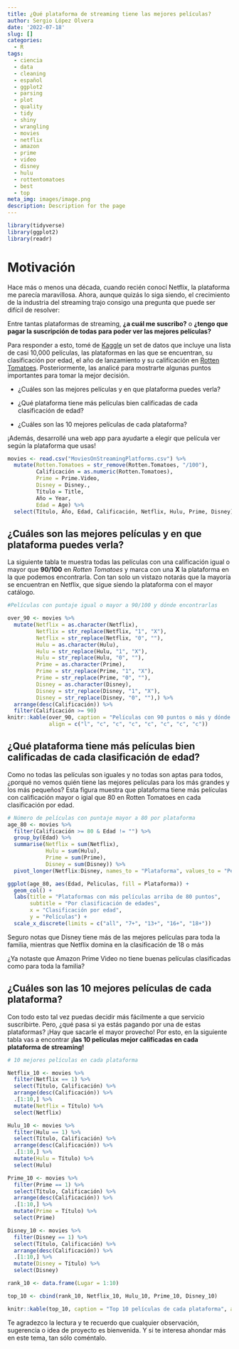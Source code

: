 ```yaml
---
title: ¿Qué plataforma de streaming tiene las mejores películas?
author: Sergio López Olvera
date: '2022-07-18'
slug: []
categories:
  - R
tags:
  - ciencia
  - data
  - cleaning
  - español
  - ggplot2
  - parsing
  - plot
  - quality
  - tidy
  - shiny
  - wrangling
  - movies
  - netflix
  - amazon
  - prime
  - video
  - disney
  - hulu
  - rottentomatoes
  - best
  - top
meta_img: images/image.png
description: Description for the page
---
```


```r
library(tidyverse)
library(ggplot2)
library(readr)

```
# Motivación

Hace más o menos una década, cuando recién conocí Netflix, la plataforma me parecía maravillosa. Ahora, aunque quizás lo siga siendo, el crecimiento de la industria del streaming trajo consigo una pregunta que puede ser difícil de resolver:

Entre tantas plataformas de streaming, **¿a cuál me suscribo?** o **¿tengo que pagar la suscripción de todas para poder ver las mejores películas?**

Para responder a esto, tomé de [Kaggle](https://www.kaggle.com/datasets/ruchi798/movies-on-netflix-prime-video-hulu-and-disney) un set de datos que incluye una lista de casi 10,000 películas, las plataformas en las que se encuentran, su clasificación por edad, el año de lanzamiento y su calificación en [Rotten Tomatoes](https://www.rottentomatoes.com/). Posteriormente, las analicé para mostrarte algunas puntos importantes para tomar la mejor decisión.

+ ¿Cuáles son las mejores películas y en que plataforma puedes verla?

+ ¿Qué plataforma tiene más películas bien calificadas de cada clasificación de edad?

+ ¿Cuáles son las 10 mejores películas de cada plataforma?

¡Además, desarrollé una web app para ayudarte a elegir que película ver según la plataforma que usas!

```r
movies <- read.csv("MoviesOnStreamingPlatforms.csv") %>%
  mutate(Rotten.Tomatoes = str_remove(Rotten.Tomatoes, "/100"),
         Calificación = as.numeric(Rotten.Tomatoes),
         Prime = Prime.Video,
         Disney = Disney.,
         Título = Title,
         Año = Year,
         Edad = Age) %>%
  select(Título, Año, Edad, Calificación, Netflix, Hulu, Prime, Disney)

```

## ¿Cuáles son las mejores películas y en que plataforma puedes verla?

La siguiente tabla te muestra todas las películas con una calificación igual o mayor que **90/100** en _Rotten Tomatoes_ y marca con una **X** la plataforma en la que podemos encontrarla. Con tan solo un vistazo notarás que la mayoría se encuentran en Netflix, que sigue siendo la plataforma con el mayor catálogo.

```r

#Películas con puntaje igual o mayor a 90/100 y dónde encontrarlas

over_90 <- movies %>%
  mutate(Netflix = as.character(Netflix),
         Netflix = str_replace(Netflix, "1", "X"),
         Netflix = str_replace(Netflix, "0", ""),
         Hulu = as.character(Hulu),
         Hulu = str_replace(Hulu, "1", "X"),
         Hulu = str_replace(Hulu, "0", ""),
         Prime = as.character(Prime),
         Prime = str_replace(Prime, "1", "X"),
         Prime = str_replace(Prime, "0", ""),
         Disney = as.character(Disney),
         Disney = str_replace(Disney, "1", "X"),
         Disney = str_replace(Disney, "0", ""),) %>%
  arrange(desc(Calificación)) %>%
  filter(Calificación >= 90)
knitr::kable(over_90, caption = "Películas con 90 puntos o más y dónde verlas",
             align = c("l", "c", "c", "c", "c", "c", "c", "c"))
```

## ¿Qué plataforma tiene más películas bien calificadas de cada clasificación de edad?

Como no todas las películas son iguales y no todas son aptas para todos, ¿porqué no vemos quién tiene las mejores películas para los más grandes y los más pequeños? Esta figura muestra que plataforma tiene más películas con calificación mayor o igial que 80 en Rotten Tomatoes en cada clasificación por edad.
```r
# Número de películas con puntaje mayor a 80 por plataforma
age_80 <- movies %>%
  filter(Calificación >= 80 & Edad != "") %>%
  group_by(Edad) %>%
  summarise(Netflix = sum(Netflix),
            Hulu = sum(Hulu),
            Prime = sum(Prime),
            Disney = sum(Disney)) %>%
  pivot_longer(Netflix:Disney, names_to = "Plataforma", values_to = "Peliculas")

ggplot(age_80, aes(Edad, Peliculas, fill = Plataforma)) +
  geom_col() +
  labs(title = "Plataformas con más películas arriba de 80 puntos",
       subtitle = "Por clasificación de edades",
       x = "Clasificación por edad",
       y = "Películas") +
  scale_x_discrete(limits = c("all", "7+", "13+", "16+", "18+"))

```
 Seguro notas que Disney tiene más de las mejores películas para toda la familia, mientras que Netflix domina en la clasificación de 18 o más
 
 ¿Ya notaste que Amazon Prime Video no tiene buenas películas clasificadas como para toda la familia?
 
##  ¿Cuáles son las 10 mejores películas de cada plataforma?

Con todo esto tal vez puedas decidir más fácilmente a que servicio suscribirte. Pero, ¿qué pasa si ya estás pagando por una de estas plataformas? ¡Hay que sacarle el mayor provecho! Por esto, en la siguiente tabla vas a encontrar **¡las 10 películas mejor calificadas en cada plataforma de streaming!**
```r
# 10 mejores películas en cada plataforma

Netflix_10 <- movies %>%
  filter(Netflix == 1) %>%
  select(Título, Calificación) %>%
  arrange(desc(Calificación)) %>%
  .[1:10,] %>%
  mutate(Netflix = Título) %>%
  select(Netflix)

Hulu_10 <- movies %>%
  filter(Hulu == 1) %>%
  select(Título, Calificación) %>%
  arrange(desc(Calificación)) %>%
  .[1:10,] %>%
  mutate(Hulu = Título) %>%
  select(Hulu)

Prime_10 <- movies %>%
  filter(Prime == 1) %>%
  select(Título, Calificación) %>%
  arrange(desc(Calificación)) %>%
  .[1:10,] %>%
  mutate(Prime = Título) %>%
  select(Prime)

Disney_10 <- movies %>%
  filter(Disney == 1) %>%
  select(Título, Calificación) %>%
  arrange(desc(Calificación)) %>%
  .[1:10,] %>%
  mutate(Disney = Título) %>%
  select(Disney)

rank_10 <- data.frame(Lugar = 1:10)

top_10 <- cbind(rank_10, Netflix_10, Hulu_10, Prime_10, Disney_10)

knitr::kable(top_10, caption = "Top 10 películas de cada plataforma", align = c("c", "l", "l", "l", "l"))

```

Te agradezco la lectura y te recuerdo que cualquier observación, sugerencia o idea de proyecto es bienvenida. Y si te interesa ahondar más en este tema, tan sólo coméntalo.

